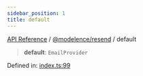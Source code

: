 ```yaml
---
sidebar_position: 1
title: default
---
```


[API Reference](/api-reference/@modelence/resend/variables/../../../index) / [@modelence/resend](/api-reference/@modelence/resend/variables/../index) / default

> **default**: `EmailProvider`

Defined in: [index.ts:99](https://github.com/modelence/modelence/blob/57a213aaa72fd922f2c3fb9de207fd2fd19d0995/packages/resend/src/index.ts#L99)
